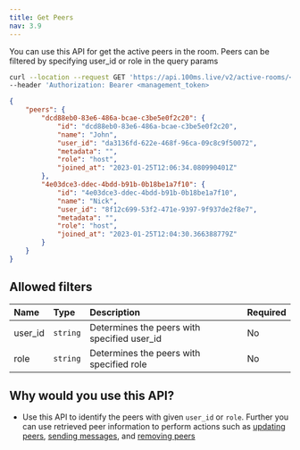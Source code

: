 ```yaml
---
title: Get Peers
nav: 3.9
---
```


You can use this API for get the active peers in the room. Peers can be filtered by specifying user_id or role in the query params

<PostRequest title="https://api.100ms.live/v2/active-rooms/<room_id>/peers" />
<Request id="req-0">

```bash
curl --location --request GET 'https://api.100ms.live/v2/active-rooms/<room_id>/peers' \
--header 'Authorization: Bearer <management_token>
```

</Request>
<ResponseBox id="res-0" status="200 OK">

```json
{
    "peers": {
        "dcd88eb0-83e6-486a-bcae-c3be5e0f2c20": {
            "id": "dcd88eb0-83e6-486a-bcae-c3be5e0f2c20",
            "name": "John",
            "user_id": "da3136fd-622e-468f-96ca-09c8c9f50072",
            "metadata": "",
            "role": "host",
            "joined_at": "2023-01-25T12:06:34.080990401Z"
        },
        "4e03dce3-ddec-4bdd-b91b-0b18be1a7f10": {
            "id": "4e03dce3-ddec-4bdd-b91b-0b18be1a7f10",
            "name": "Nick",
            "user_id": "8f12c699-53f2-471e-9397-9f937de2f8e7",
            "metadata": "",
            "role": "host",
            "joined_at": "2023-01-25T12:04:30.366388779Z"
        }
    }
}
```

</ResponseBox>

## Allowed filters

| Name          | Type      | Description                                                       | Required |
| :------------ | :-------- | :-----------------------------------------------------------------| :------- |
| user_id <br/> | `string`  | Determines the peers with specified user_id                       | No       |
| role <br/>    | `string`  | Determines the peers with specified role                          | No       |

## Why would you use this API?

-   Use this API to identify the peers with given `user_id` or `role`. Further you can use retrieved peer information to perform actions such as [updating peers](/server-side/v2/active-rooms/update-a-peer), [sending messages](/server-side/v2/active-rooms/send-message), and [removing peers](/server-side/v2/active-rooms/remove-peers)